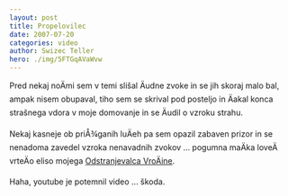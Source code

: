 ```yaml
---
layout: post
title: Propelovilec
date: 2007-07-20
categories: video
author: Swizec Teller
hero: ./img/5FTGqAVaWvw
---
```


Pred nekaj noÄmi sem v temi slišal Äudne zvoke in se jih skoraj malo bal, ampak nisem obupaval, tiho sem se skrival pod posteljo in Äakal konca strašnega vdora v moje domovanje in se Äudil o vzroku strahu.

Nekaj kasneje ob priÅ¾ganih luÄeh pa sem opazil zabaven prizor in se nenadoma zavedel vzroka nenavadnih zvokov ... pogumna maÄka loveÄ vrteÄo eliso mojega [Odstranjevalca VroÄine](http://swizec.com/index.php/mode=news/id=233).

Haha, youtube je potemnil video ... škoda.
